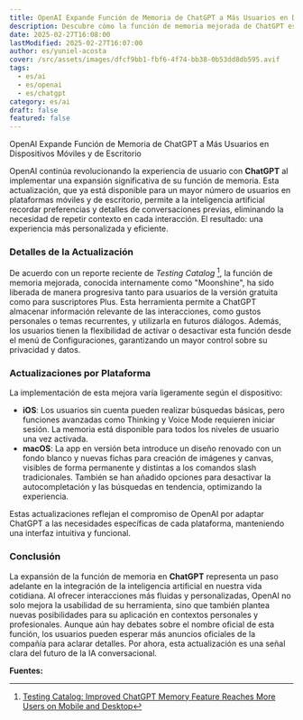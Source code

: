 ```yaml
---
title: OpenAI Expande Función de Memoria de ChatGPT a Más Usuarios en Dispositivos Móviles y de Escritorio
description: Descubre cómo la función de memoria mejorada de ChatGPT está alcanzando a más usuarios, mejorando la personalización y la eficiencia en las interacciones con la IA.
date: 2025-02-27T16:08:00
lastModified: 2025-02-27T16:07:00
author: es/yuniel-acosta
cover: /src/assets/images/dfcf9bb1-fbf6-4f74-bb38-0b53dd8db595.avif
tags:
  - es/ai
  - es/openai
  - es/chatgpt
category: es/ai
draft: false
featured: false
---
```

OpenAI Expande Función de Memoria de ChatGPT a Más Usuarios en Dispositivos Móviles y de Escritorio

OpenAI continúa revolucionando la experiencia de usuario con **ChatGPT** al implementar una expansión significativa de su función de memoria. Esta actualización, que ya está disponible para un mayor número de usuarios en plataformas móviles y de escritorio, permite a la inteligencia artificial recordar preferencias y detalles de conversaciones previas, eliminando la necesidad de repetir contexto en cada interacción. El resultado: una experiencia más personalizada y eficiente.

### Detalles de la Actualización

De acuerdo con un reporte reciente de _Testing Catalog_ [^1], la función de memoria mejorada, conocida internamente como "Moonshine", ha sido liberada de manera progresiva tanto para usuarios de la versión gratuita como para suscriptores Plus. Esta herramienta permite a ChatGPT almacenar información relevante de las interacciones, como gustos personales o temas recurrentes, y utilizarla en futuros diálogos. Además, los usuarios tienen la flexibilidad de activar o desactivar esta función desde el menú de Configuraciones, garantizando un mayor control sobre su privacidad y datos.

### Actualizaciones por Plataforma

La implementación de esta mejora varía ligeramente según el dispositivo:

- **iOS**: Los usuarios sin cuenta pueden realizar búsquedas básicas, pero funciones avanzadas como Thinking y Voice Mode requieren iniciar sesión. La memoria está disponible para todos los niveles de usuario una vez activada.
- **macOS**: La app en versión beta introduce un diseño renovado con un fondo blanco y nuevas fichas para creación de imágenes y canvas, visibles de forma permanente y distintas a los comandos slash tradicionales. También se han añadido opciones para desactivar la autocompletación y las búsquedas en tendencia, optimizando la experiencia.

Estas actualizaciones reflejan el compromiso de OpenAI por adaptar ChatGPT a las necesidades específicas de cada plataforma, manteniendo una interfaz intuitiva y funcional.

### Conclusión

La expansión de la función de memoria en **ChatGPT** representa un paso adelante en la integración de la inteligencia artificial en nuestra vida cotidiana. Al ofrecer interacciones más fluidas y personalizadas, OpenAI no solo mejora la usabilidad de su herramienta, sino que también plantea nuevas posibilidades para su aplicación en contextos personales y profesionales. Aunque aún hay debates sobre el nombre oficial de esta función, los usuarios pueden esperar más anuncios oficiales de la compañía para aclarar detalles. Por ahora, esta actualización es una señal clara del futuro de la IA conversacional.

**Fuentes:**
[^1]: [Testing Catalog: Improved ChatGPT Memory Feature Reaches More Users on Mobile and Desktop](https://www.testingcatalog.com/improved-chatgpt-memory-feature-reaches-more-users-on-mobile-and-desktop/)
